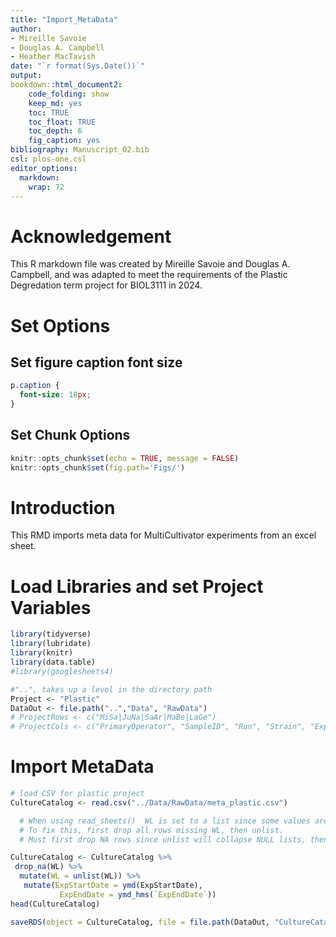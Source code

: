 ```yaml
---
title: "Import_MetaData"
author:
- Mireille Savoie
- Douglas A. Campbell
- Heather MacTavish
date: "`r format(Sys.Date())`"
output:
bookdown::html_document2:
    code_folding: show
    keep_md: yes
    toc: TRUE
    toc_float: TRUE
    toc_depth: 6
    fig_caption: yes
bibliography: Manuscript_O2.bib
csl: plos-one.csl
editor_options: 
  markdown: 
    wrap: 72
---
```


# Acknowledgement
This R markdown file was created by Mireille Savoie and Douglas A. Campbell, and was adapted to meet the requirements of the Plastic Degredation term project for BIOL3111 in 2024.


# Set Options

## Set figure caption font size

```css
p.caption {
  font-size: 18px;
}
```

## Set Chunk Options

```r
knitr::opts_chunk$set(echo = TRUE, message = FALSE)
knitr::opts_chunk$set(fig.path='Figs/')
```


# Introduction

This RMD imports meta data for MultiCultivator experiments from an excel sheet.


# Load Libraries and set Project Variables

```r

library(tidyverse)
library(lubridate)
library(knitr)
library(data.table)
#library(googlesheets4)

```

```r
#"..", takes up a level in the directory path
Project <- "Plastic"
DataOut <- file.path("..","Data", "RawData")
# ProjectRows <- c("MiSa|JuNa|SaAr|MaBe|LaGe")
# ProjectCols <- c("PrimaryOperator", "SampleID", "Run", "Strain", "ExpCul", "ExpDate", "ExpStartTime", "Par_ue", "Photoperiod", "Temp_c", "MC", "Tube","O2", "O2_Category", "WL","LightShape", "Optode","OptodeCh","OptodeMeasure", "ExpEndDate")

```

# Import MetaData 


```r
# load CSV for plastic project
CultureCatalog <- read.csv("../Data/RawData/meta_plastic.csv")

  # When using read_sheets()  WL is set to a list since some values are numbers, some are strings, some are blank.
  # To fix this, first drop all rows missing WL, then unlist.
  # Must first drop NA rows since unlist will collapse NULL lists, then the unlisted WL is a shorter length than original WL column, which mutate doesn't like.

CultureCatalog <- CultureCatalog %>% 
 drop_na(WL) %>%
  mutate(WL = unlist(WL)) %>%
   mutate(ExpStartDate = ymd(ExpStartDate),
           ExpEndDate = ymd_hms(`ExpEndDate`))
head(CultureCatalog)

saveRDS(object = CultureCatalog, file = file.path(DataOut, "CultureCatalog.Rds"), compress = "xz")

```
